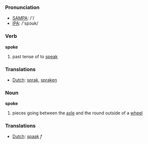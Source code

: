 === Pronunciation ===
*[[w:SAMPA|SAMPA]]: /'/
*[[w:IPA|IPA]]: /'spɔʊk/

=== Verb ===

'''spoke'''

# past tense of to [[speak]]

=== Translations ===
*[[Dutch]]: [[sprak]], [[spraken]]

=== Noun ===

'''spoke'''

# pieces going between the [[axle]] and the round outside of a [[wheel]]

=== Translations ===
*[[Dutch]]: [[spaak]] ''f''